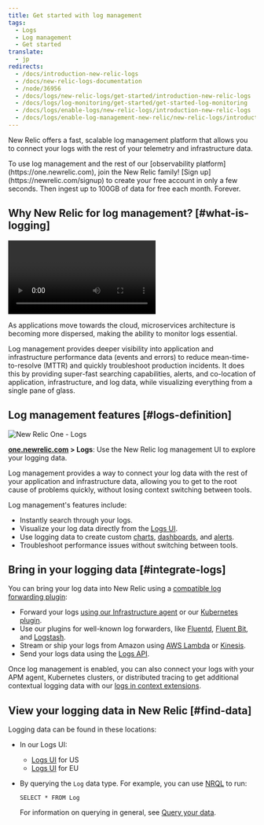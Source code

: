 ```yaml
---
title: Get started with log management
tags:
  - Logs
  - Log management
  - Get started
translate:
  - jp
redirects:
  - /docs/introduction-new-relic-logs
  - /docs/new-relic-logs-documentation
  - /node/36956
  - /docs/logs/new-relic-logs/get-started/introduction-new-relic-logs
  - /docs/logs/log-monitoring/get-started/get-started-log-monitoring
  - /docs/logs/enable-logs/new-relic-logs/introduction-new-relic-logs
  - /docs/logs/enable-log-management-new-relic/new-relic-logs/introduction-log-monitoring
---
```


New Relic offers a fast, scalable log management platform that allows you to connect your logs with the rest of your telemetry and infrastructure data.

<Callout variant="tip">
  To use log management and the rest of our [observability platform](https://one.newrelic.com), join the New Relic family! [Sign up](https://newrelic.com/signup) to create your free account in only a few seconds. Then ingest up to 100GB of data for free each month. Forever.
</Callout>

## Why New Relic for log management? [#what-is-logging]

<Video
  type="wistia"
  id="3j7spmzlhc"
/>

As applications move towards the cloud, microservices architecture is becoming more dispersed, making the ability to monitor logs essential.

Log management provides deeper visibility into application and infrastructure performance data (events and errors) to reduce mean-time-to-resolve (MTTR) and quickly troubleshoot production incidents. It does this by providing super-fast searching capabilities, alerts, and co-location of application, infrastructure, and log data, while visualizing everything from a single pane of glass.

## Log management features [#logs-definition]

![New Relic One - Logs](./images/nrone-logs.png "New Relic One - Logs")

**[one.newrelic.com](https://one.newrelic.com) > Logs**: Use the New Relic log management UI to explore your logging data.

Log management provides a way to connect your log data with the rest of your application and infrastructure data, allowing you to get to the root cause of problems quickly, without losing context switching between tools.

Log management's features include:

* Instantly search through your logs.
* Visualize your log data directly from the [Logs UI](https://docs.newrelic.com/docs/logs/new-relic-logs/ui-data/explore-your-data-new-relic-logs-ui).
* Use logging data to create custom [charts](/docs/chart-builder/use-chart-builder/get-started/introduction-chart-builder), [dashboards](/docs/dashboards/new-relic-one-dashboards/get-started/introduction-new-relic-one-dashboards), and [alerts](/docs/alerts/new-relic-alerts/getting-started/introduction-new-relic-alerts).
* Troubleshoot performance issues without switching between tools.

## Bring in your logging data [#integrate-logs]

You can bring your log data into New Relic using a [compatible log forwarding plugin](/docs/enable-new-relic-logs#compatibility-requirements):

* Forward your logs [using our Infrastructure agent](https://docs.newrelic.com/docs/logs/enable-new-relic-logs/1-enable-logs/forward-your-logs-using-new-relic-infrastructure-agent) or our [Kubernetes plugin](/docs/logs/enable-logs/enable-logs/kubernetes-plugin-logs).
* Use our plugins for well-known log forwarders, like [Fluentd](/docs/logs/enable-logs/enable-logs/fluentd-plugin-logs), [Fluent Bit](/docs/logs/enable-logs/enable-logs/fluent-bit-plugin-logs), and [Logstash](/docs/logs/enable-logs/enable-logs/logstash-plugin-logs).
* Stream or ship your logs from Amazon using [AWS Lambda](/docs/logs/enable-new-relic-logs/1-enable-logs/aws-lambda-sending-logs-s3) or [Kinesis](/docs/logs/enable-new-relic-logs/1-enable-logs/stream-logs-new-relic-using-kinesis-data-firehose).
* Send your logs data using the [Logs API](/docs/introduction-new-relic-logs-api).

Once log management is enabled, you can also connect your logs with your APM agent, Kubernetes clusters, or distributed tracing to get additional contextual logging data with our [logs in context extensions](/docs/enable-logs-context-logs).

## View your logging data in New Relic [#find-data]

Logging data can be found in these locations:

* In our Logs UI:
  * [Logs UI](https://one.newrelic.com/launcher/logger.log-launcher) for US
  * [Logs UI](https://one.eu.newrelic.com/launcher/logger.log-launcher) for EU
* By querying the `Log` data type. For example, you can use [NRQL](/docs/query-data/nrql-new-relic-query-language/getting-started/introduction-nrql) to run:

  ```
  SELECT * FROM Log
  ```

  For information on querying in general, see [Query your data](/docs/using-new-relic/data/understand-data/query-new-relic-data).
